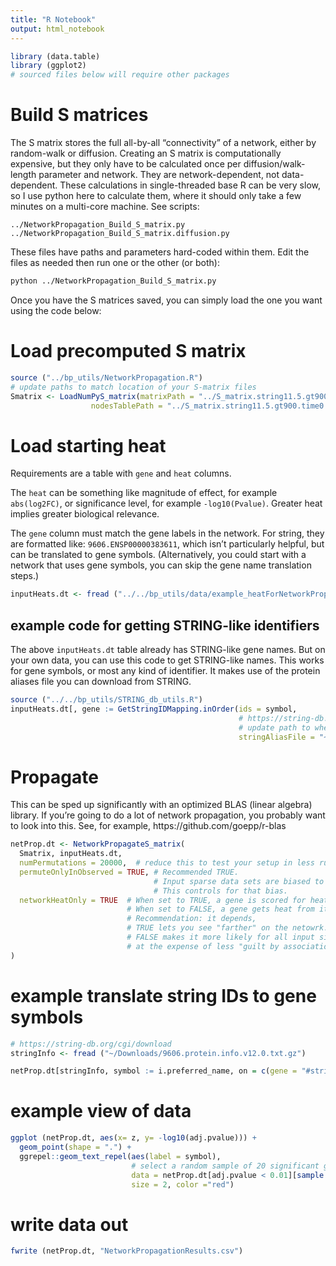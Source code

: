 ```yaml
---
title: "R Notebook"
output: html_notebook
---
```



```r
library (data.table)
library (ggplot2)
# sourced files below will require other packages
```


# Build S matrices
The S matrix stores the full all-by-all "connectivity" of a network, either by random-walk or diffusion. Creating an S matrix is computationally expensive, but they only have to be calculated once per diffusion/walk-length parameter and network. They are network-dependent, not data-dependent.  These calculations in single-threaded base R can be very slow, so I use python here to calculate them, where it should only take a few minutes on a multi-core machine.  See scripts:

`../NetworkPropagation_Build_S_matrix.py`
`../NetworkPropagation_Build_S_matrix.diffusion.py`

These files have paths and parameters hard-coded within them. Edit the files as needed then run one or the other (or both): 

```bash
python ../NetworkPropagation_Build_S_matrix.py
```

Once you have the S matrices saved, you can simply load the one you want using the code below:

# Load precomputed S matrix

```r
source ("../bp_utils/NetworkPropagation.R")
# update paths to match location of your S-matrix files
Smatrix <- LoadNumPyS_matrix(matrixPath = "../S_matrix.string11.5.gt900.time0.30.npy",
                  nodesTablePath = "../S_matrix.string11.5.gt900.time0.30.nodeNames.csv")
```


# Load starting heat
Requirements are a table with `gene` and `heat` columns. 

The `heat` can be something like magnitude of effect, for example `abs(log2FC)`, or significance level, for example `-log10(Pvalue)`. Greater heat implies greater biological relevance.

The `gene` column must match the gene labels in the network. For string, they are formatted like: `9606.ENSP00000383611`, which isn't particularly helpful, but can be translated to gene symbols.  (Alternatively, you could start with a network that uses gene symbols, you can skip the gene name translation steps.)


```r
inputHeats.dt <- fread ("../../bp_utils/data/example_heatForNetworkPropagation.csv")
```

## example code for getting STRING-like identifiers
The above `inputHeats.dt` table already has STRING-like gene names. But on your own data, you can use this code to get STRING-like names. This works for gene symbols, or most any kind of identifier. It makes use of the protein aliases file you can download from STRING.

```r
source ("../../bp_utils/STRING_db_utils.R")
inputHeats.dt[, gene := GetStringIDMapping.inOrder(ids = symbol,
                                                   # https://string-db.org/cgi/download
                                                   # update path to where you downloaded this file:
                                                   stringAliasFile = "~/Downloads/9606.protein.aliases.v11.5.txt.gz")]
```

# Propagate

This can be sped up significantly with an optimized BLAS (linear algebra) library.  If you're going to do a lot of network propagation, you probably want to look into this.
See, for example, https://github.com/goepp/r-blas

```r
netProp.dt <- NetworkPropagateS_matrix(
  Smatrix, inputHeats.dt,
  numPermutations = 20000,  # reduce this to test your setup in less runtime. Otherwise leave at 20000
  permuteOnlyInObserved = TRUE, # Recommended TRUE. 
                                # Input sparse data sets are biased to certain pathways.
                                # This controls for that bias.
  networkHeatOnly = TRUE  # When set to TRUE, a gene is scored for heat it gets from other genes on the network
                          # When set to FALSE, a gene gets heat from itself and from others.
                          # Recommendation: it depends,
                          # TRUE lets you see "farther" on the netowrk.
                          # FALSE makes it more likely for all input sig. genes to survive propagation, but 
                          # at the expense of less "guilt by association" genes
)
```
# example translate string IDs to gene symbols

```r
# https://string-db.org/cgi/download
stringInfo <- fread ("~/Downloads/9606.protein.info.v12.0.txt.gz")

netProp.dt[stringInfo, symbol := i.preferred_name, on = c(gene = "#string_protein_id")]
```


# example view of data
```r
ggplot (netProp.dt, aes(x= z, y= -log10(adj.pvalue))) +
  geom_point(shape = ".") + 
  ggrepel::geom_text_repel(aes(label = symbol),
                           # select a random sample of 20 significant genes to label
                           data = netProp.dt[adj.pvalue < 0.01][sample.int(.N, 20)],
                           size = 2, color ="red")
```

# write data out

```r
fwrite (netProp.dt, "NetworkPropagationResults.csv")
```


